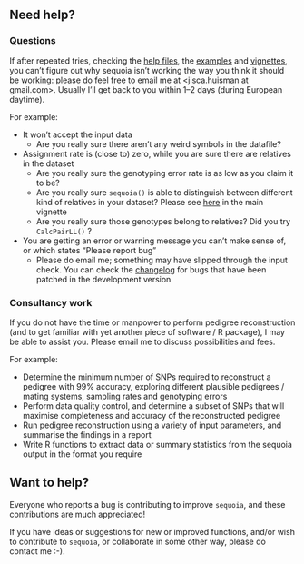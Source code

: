 ## Need help?


### Questions

If after repeated tries, checking the [help files](../reference/index.html), the [examples](../articles/index.html) and [vignettes](../articles/vignette_main/book/index.html), you can't figure out why sequoia isn't working the way you think it should be working: please do feel free to email me at <jisca.huisman at gmail.com>. Usually I'll get back to you within 1--2 days (during European daytime). 

For example:

- It won't accept the input data
    - Are you really sure there aren't any weird symbols in the datafile?
- Assignment rate is (close to) zero, while you are sure there are relatives in the dataset
    - Are you really sure the genotyping error rate is as low as you claim it to be?
    - Are you really sure `sequoia()` is able to distinguish between different kind of relatives in your dataset? Please see [here](../articles/vignette_main/book/faq.html) in the main vignette
    - Are you really sure those genotypes belong to relatives? Did you try `CalcPairLL()` ?
- You are getting an error or warning message you can't make sense of, or which states "Please report bug"
    - Please do email me; something may have slipped through the input check. You can check the [changelog](./../news/index.html) for bugs that have been patched in the development version
    


### Consultancy work
If you do not have the time or manpower to perform pedigree reconstruction (and to get familiar with yet another piece of software / R package), I may be able to assist you. Please email me to discuss possibilities and fees. 

For example:

- Determine the minimum number of SNPs required to reconstruct a pedigree with 99% accuracy, exploring different plausible pedigrees / mating systems, sampling rates and genotyping errors
- Perform data quality control, and determine a subset of SNPs that will maximise completeness and accuracy of the reconstructed pedigree
- Run pedigree reconstruction using a variety of input parameters, and summarise the findings in a report
- Write R functions to extract data or summary statistics from the sequoia output in the format you require




## Want to help?

Everyone who reports a bug is contributing to improve `sequoia`, and these contributions are much appreciated!

If you have ideas or suggestions for new or improved functions, and/or wish to contribute to `sequoia`, or collaborate in some other way, please do contact me :-).  




<!---
### Donate
`sequoia` was initially developped while I was employed by the [Rum red deer project](http://rumdeer.biology.ed.ac.uk/) at the University of Edinburgh, but a
 substantial part was written in my own time. And although I thoroughly enjoy helping people to reconstruct pedigrees for an amazing range of species, user support can be quite time consuming. 

I very much wish `sequoia` to remain free to use for everyone, as some users are likely to have very limited budgets, e.g. those working in conservation. But if you do have the financial means, a donation via [] would be greatly appreciated. 
--->






